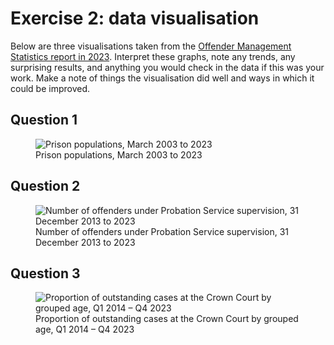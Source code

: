# Exercise 2: data visualisation {.unnumbered}

Below are three visualisations taken from the [Offender Management Statistics report in 2023](https://www.gov.uk/government/statistics/offender-management-statistics-quarterly-october-to-december-2023/offender-management-statistics-quarterly-october-to-december-2023-and-annual-2023). Interpret these graphs, note any trends, any surprising results, and anything you would check in the data if this was your work. Make a note of things the visualisation did well and ways in which it could be improved.

## Question 1 {.unnumbered}

![Prison populations, March 2003 to 2023](Images/prison_population.png)

## Question 2 {.unnumbered}

![Number of offenders under Probation Service supervision, 31 December 2013 to 2023](Images/probation_supervision.png)

## Question 3 {.unnumbered}

![Proportion of outstanding cases at the Crown Court by grouped age, Q1 2014 – Q4 2023](Images/outstanding_cases_cc.png)

